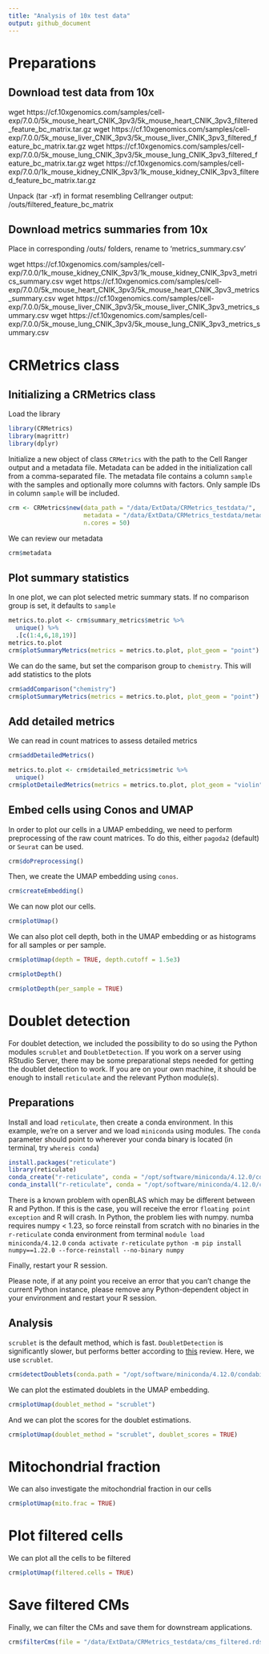 ```yaml
---
title: "Analysis of 10x test data"
output: github_document
---
```


# Preparations

## Download test data from 10x

wget https://cf.10xgenomics.com/samples/cell-exp/7.0.0/5k_mouse_heart_CNIK_3pv3/5k_mouse_heart_CNIK_3pv3_filtered_feature_bc_matrix.tar.gz
wget https://cf.10xgenomics.com/samples/cell-exp/7.0.0/5k_mouse_liver_CNIK_3pv3/5k_mouse_liver_CNIK_3pv3_filtered_feature_bc_matrix.tar.gz
wget https://cf.10xgenomics.com/samples/cell-exp/7.0.0/5k_mouse_lung_CNIK_3pv3/5k_mouse_lung_CNIK_3pv3_filtered_feature_bc_matrix.tar.gz
wget https://cf.10xgenomics.com/samples/cell-exp/7.0.0/1k_mouse_kidney_CNIK_3pv3/1k_mouse_kidney_CNIK_3pv3_filtered_feature_bc_matrix.tar.gz

Unpack (tar -xf) in format resembling Cellranger output: <sample-ID>/outs/filtered_feature_bc_matrix

## Download metrics summaries from 10x

Place in corresponding /outs/ folders, rename to 'metrics_summary.csv'

wget https://cf.10xgenomics.com/samples/cell-exp/7.0.0/1k_mouse_kidney_CNIK_3pv3/1k_mouse_kidney_CNIK_3pv3_metrics_summary.csv
wget https://cf.10xgenomics.com/samples/cell-exp/7.0.0/5k_mouse_heart_CNIK_3pv3/5k_mouse_heart_CNIK_3pv3_metrics_summary.csv
wget https://cf.10xgenomics.com/samples/cell-exp/7.0.0/5k_mouse_liver_CNIK_3pv3/5k_mouse_liver_CNIK_3pv3_metrics_summary.csv
wget https://cf.10xgenomics.com/samples/cell-exp/7.0.0/5k_mouse_lung_CNIK_3pv3/5k_mouse_lung_CNIK_3pv3_metrics_summary.csv

# CRMetrics class


## Initializing a CRMetrics class

Load the library

```r
library(CRMetrics)
library(magrittr)
library(dplyr)
```

Initialize a new object of class `CRMetrics` with the path to the Cell Ranger output and a metadata file.
Metadata can be added in the initialization call from a comma-separated file. The metadata file contains a column `sample` with the samples and optionally more columns with factors. Only sample IDs in column `sample` will be included.

```r
crm <- CRMetrics$new(data_path = "/data/ExtData/CRMetrics_testdata/", 
                     metadata = "/data/ExtData/CRMetrics_testdata/metadata.csv", 
                     n.cores = 50)
```

We can review our metadata

```r
crm$metadata
```

## Plot summary statistics

In one plot, we can plot selected metric summary stats. If no comparison group is set, it defaults to `sample`

```r
metrics.to.plot <- crm$summary_metrics$metric %>% 
  unique() %>% 
  .[c(1:4,6,18,19)]
metrics.to.plot
crm$plotSummaryMetrics(metrics = metrics.to.plot, plot_geom = "point")
```

We can do the same, but set the comparison group to `chemistry`. This will add statistics to the plots

```r
crm$addComparison("chemistry")
crm$plotSummaryMetrics(metrics = metrics.to.plot, plot_geom = "point")
```

## Add detailed metrics

We can read in count matrices to assess detailed metrics

```r
crm$addDetailedMetrics()
```

```r
metrics.to.plot <- crm$detailed_metrics$metric %>%
  unique()
crm$plotDetailedMetrics(metrics = metrics.to.plot, plot_geom = "violin")
```

## Embed cells using Conos and UMAP

In order to plot our cells in a UMAP embedding, we need to perform preprocessing of the raw count matrices. To do this, either `pagoda2` (default) or `Seurat` can be used. 

```r
crm$doPreprocessing()
```

Then, we create the UMAP embedding using `conos`.

```r
crm$createEmbedding()
```

We can now plot our cells.

```r
crm$plotUmap()
```

We can also plot cell depth, both in the UMAP embedding or as histograms for all samples or per sample.

```r
crm$plotUmap(depth = TRUE, depth.cutoff = 1.5e3)
```

```r
crm$plotDepth()
```

```r
crm$plotDepth(per_sample = TRUE)
```

# Doublet detection

For doublet detection, we included the possibility to do so using the Python modules `scrublet` and `DoubletDetection`. If you work on a server using RStudio Server, there may be some preparational steps needed for getting the doublet detection to work. If you are on your own machine, it should be enough to install `reticulate` and the relevant Python module(s).

## Preparations

Install and load `reticulate`, then create a conda environment. In this example, we're on a server and we load `miniconda` using modules. The `conda` parameter should point to wherever your conda binary is located (in terminal, try `whereis conda`)

```r
install.packages("reticulate")
library(reticulate)
conda_create("r-reticulate", conda = "/opt/software/miniconda/4.12.0/condabin/conda", python_version = 3.8)
conda_install("r-reticulate", conda = "/opt/software/miniconda/4.12.0/condabin/conda", pip = TRUE, packages = c("scrublet","doubletdetection"))
```

There is a known problem with openBLAS which may be different between R and Python. If this is the case, you will receive the error `floating point exception` and R will crash.
In Python, the problem lies with numpy. numba requires numpy < 1.23, so force reinstall from scratch with no binaries in the `r-reticulate` conda environment from terminal
`module load miniconda/4.12.0`
`conda activate r-reticulate`
`python -m pip install numpy==1.22.0 --force-reinstall --no-binary numpy`

Finally, restart your R session.

Please note, if at any point you receive an error that you can't change the current Python instance, please remove any Python-dependent object in your environment and restart your R session.

## Analysis

`scrublet` is the default method, which is fast. `DoubletDetection` is significantly slower, but performs better according to [this](https://www.sciencedirect.com/science/article/pii/S2405471220304592) review. Here, we use `scrublet`.

```r
crm$detectDoublets(conda.path = "/opt/software/miniconda/4.12.0/condabin/conda")
```

We can plot the estimated doublets in the UMAP embedding.

```r
crm$plotUmap(doublet_method = "scrublet")
```

And we can plot the scores for the doublet estimations.

```r
crm$plotUmap(doublet_method = "scrublet", doublet_scores = TRUE)
```

# Mitochondrial fraction

We can also investigate the mitochondrial fraction in our cells

```r
crm$plotUmap(mito.frac = TRUE)
```

# Plot filtered cells

We can plot all the cells to be filtered

```r
crm$plotUmap(filtered.cells = TRUE)
```


# Save filtered CMs

Finally, we can filter the CMs and save them for downstream applications.

```r
crm$filterCms(file = "/data/ExtData/CRMetrics_testdata/cms_filtered.rds", depth_cutoff = 1e3, mito_cutoff = 0.05, doublets = TRUE)
```

